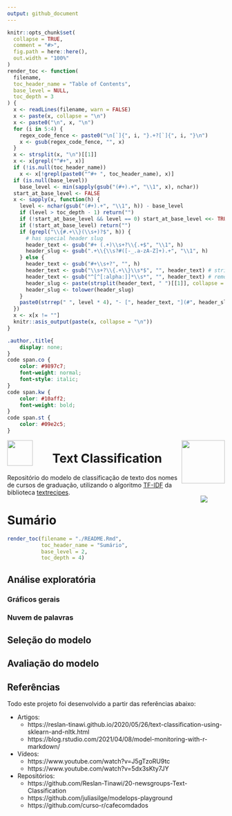 ```yaml
---
output: github_document
---
```


<!-- README.md is generated from README.Rmd. Please edit that file -->

```r
knitr::opts_chunk$set(
  collapse = TRUE,
  comment = "#>",
  fig.path = here::here(),
  out.width = "100%"
)
render_toc <- function(
  filename, 
  toc_header_name = "Table of Contents",
  base_level = NULL,
  toc_depth = 3
) {
  x <- readLines(filename, warn = FALSE)
  x <- paste(x, collapse = "\n")
  x <- paste0("\n", x, "\n")
  for (i in 5:4) {
    regex_code_fence <- paste0("\n[`]{", i, "}.+?[`]{", i, "}\n")
    x <- gsub(regex_code_fence, "", x)
  }
  x <- strsplit(x, "\n")[[1]]
  x <- x[grepl("^#+", x)]
  if (!is.null(toc_header_name)) 
    x <- x[!grepl(paste0("^#+ ", toc_header_name), x)]
  if (is.null(base_level))
    base_level <- min(sapply(gsub("(#+).+", "\\1", x), nchar))
  start_at_base_level <- FALSE
  x <- sapply(x, function(h) {
    level <- nchar(gsub("(#+).+", "\\1", h)) - base_level
    if (level > toc_depth - 1) return("")
    if (!start_at_base_level && level == 0) start_at_base_level <<- TRUE
    if (!start_at_base_level) return("")
    if (grepl("\\{#.+\\}(\\s+)?$", h)) {
      # has special header slug
      header_text <- gsub("#+ (.+)\\s+?\\{.+$", "\\1", h)
      header_slug <- gsub(".+\\{\\s?#([-_.a-zA-Z]+).+", "\\1", h)
    } else {
      header_text <- gsub("#+\\s+?", "", h)
      header_text <- gsub("\\s+?\\{.+\\}\\s*$", "", header_text) # strip { .tabset ... }
      header_text <- gsub("^[^[:alpha:]]*\\s*", "", header_text) # remove up to first alpha char
      header_slug <- paste(strsplit(header_text, " ")[[1]], collapse = "-")
      header_slug <- tolower(header_slug)
    }
    paste0(strrep(" ", level * 4), "- [", header_text, "](#", header_slug, ")")
  })
  x <- x[x != ""]
  knitr::asis_output(paste(x, collapse = "\n"))
}
```

```css
.author,.title{
    display: none;
}
code span.co {
    color: #9897c7;
    font-weight: normal;
    font-style: italic;
}
code span.kw {
    color: #10aff2;
    font-weight: bold;
}
code span.st {
    color: #09e2c5;
}
```

<a href="https://mercadoedu.com.br">
    <img src="./inst/images/slogan.png" align = "left" height = "59px"/>
</a>
<a href="https://tawk.to/fcs.est">
  <img src="./inst/images/perfil.png" align = "right" height = "100px"/>
</a>

<h1 align = "center"> Text Classification</h1>

Repositório do modelo de classificação de texto dos nomes de cursos de graduação, utilizando o algoritmo [TF-IDF](https://textrecipes.tidymodels.org/reference/step_tfidf.html) da biblioteca [textrecipes](https://textrecipes.tidymodels.org/).

<!-- badges: start -->
<a href="https://github.com/fcsest/mercadoedu.tc">
  <img src="https://img.shields.io/badge/lifecycle-experimental-orange.svg" align = "right" style = "margin-top: -15px; margin-right: 40px;"/>
</a>
<!-- badges: end -->

# Sumário
```r
render_toc(filename = "./README.Rmd",
           toc_header_name = "Sumário",
           base_level = 2,
           toc_depth = 4)
```  


## Análise exploratória

### Gráficos gerais

### Nuvem de palavras

## Seleção do modelo

## Avaliação do modelo

## Referências

Todo este projeto foi desenvolvido a partir das referências abaixo:

- Artigos:
  - https://reslan-tinawi.github.io/2020/05/26/text-classification-using-sklearn-and-nltk.html
  - https://blog.rstudio.com/2021/04/08/model-monitoring-with-r-markdown/

- Vídeos:
  - https://www.youtube.com/watch?v=J5gTzoRU9tc
  - https://www.youtube.com/watch?v=5dx3sKty7JY

- Repositórios:
  - https://github.com/Reslan-Tinawi/20-newsgroups-Text-Classification
  - https://github.com/juliasilge/modelops-playground
  - https://github.com/curso-r/cafecomdados
